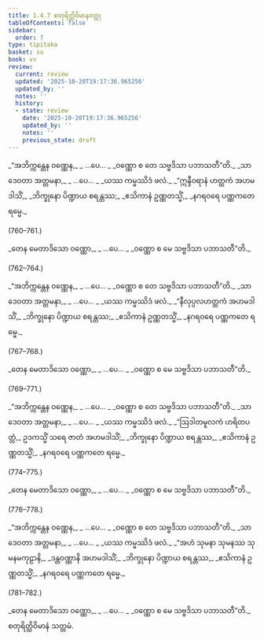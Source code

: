```yaml
---
title: 1.4.7 စတုရိတ္ထိဝိမာနဝတ္ထု
tableOfContents: false
sidebar:
  order: 7
type: tipitaka
basket: su
book: vv
review:
  current: review
  updated: '2025-10-20T19:17:36.965256'
  updated_by: ''
  notes: ''
  history:
  - state: review
    date: '2025-10-20T19:17:36.965256'
    updated_by: ''
    notes: ''
    previous_state: draft
---
```



<DynamicBreadcrumb />


<ReviewStatus review={frontmatter.review} showDetails={true} />

<HypothesisAnnotation frontmatter={frontmatter} />

<Division number="755–757" book="vv" e="ch" v="19" p="63">

<Paragraph number="604" type="verses" book="vv">
_“အဘိက္ကန္တေန ဝဏ္ဏေန,_  
_ …ပေ… _  
_ဝဏ္ဏော စ တေ သဗ္ဗဒိသာ ပဘာသတီ”တိ._  

</Paragraph>

</Division>
<Division number="758" book="vv" e="ch" v="19" p="63">

<Paragraph number="605" type="verses" book="vv">
_သာ ဒေဝတာ အတ္တမနာ,_  
_ …ပေ… _  
_ယဿ ကမ္မဿိဒံ ဖလံ._  

</Paragraph>

</Division>
<Division number="759" book="vv" e="ch" v="19" p="63">

<Paragraph number="606" type="verses" book="vv">
_“ဣန္ဒီဝရာနံ ဟတ္ထကံ အဟမဒါသိံ,_  
_ဘိက္ခုနော ပိဏ္ဍာယ စရန္တဿ;_  
_ဧသိကာနံ ဥဏ္ဏတသ္မိံ,_  
_နဂရဝရေ ပဏ္ဏကတေ ရမ္မေ._  


(760–761.)
</Paragraph>

<Paragraph number="607" type="verses" book="vv">
_တေန မေတာဒိသော ဝဏ္ဏော,_  
_ …ပေ… _  
_ဝဏ္ဏော စ မေ သဗ္ဗဒိသာ ပဘာသတီ”တိ._  


(762–764.)
</Paragraph>

<Paragraph number="608" type="verses" book="vv">
_“အဘိက္ကန္တေန ဝဏ္ဏေန,_  
_ …ပေ… _  
_ဝဏ္ဏော စ တေ သဗ္ဗဒိသာ ပဘာသတီ”တိ._  

</Paragraph>

</Division>
<Division number="765" book="vv" e="ch" v="19" p="63">

<Paragraph number="609" type="verses" book="vv">
_သာ ဒေဝတာ အတ္တမနာ,_  
_ …ပေ… _  
_ယဿ ကမ္မဿိဒံ ဖလံ._  

</Paragraph>

</Division>
<Division number="766" book="vv" e="ch" v="19" p="63">

<Paragraph number="610" type="verses" book="vv">
_“နီလုပ္ပလဟတ္ထကံ အဟမဒါသိံ,_  
_ဘိက္ခုနော ပိဏ္ဍာယ စရန္တဿ;_  
_ဧသိကာနံ ဥဏ္ဏတသ္မိံ,_  
_နဂရဝရေ ပဏ္ဏကတေ ရမ္မေ._  


(767–768.)
</Paragraph>

<Paragraph number="611" type="verses" book="vv">
_တေန မေတာဒိသော ဝဏ္ဏော,_  
_ …ပေ… _  
_ဝဏ္ဏော စ မေ သဗ္ဗဒိသာ ပဘာသတီ”တိ._  


(769–771.)
</Paragraph>

<Paragraph number="612" type="verses" book="vv">
_“အဘိက္ကန္တေန ဝဏ္ဏေန,_  
_ …ပေ… _  
_ဝဏ္ဏော စ တေ သဗ္ဗဒိသာ ပဘာသတီ”တိ._  

</Paragraph>

</Division>
<Division number="772" book="vv" e="ch" v="19" p="64">

<Paragraph number="613" type="verses" book="vv">
_သာ ဒေဝတာ အတ္တမနာ,_  
_ …ပေ… _  
_ယဿ ကမ္မဿိဒံ ဖလံ._  

</Paragraph>

</Division>
<Division number="773" book="vv" e="ch" v="19" p="64">

<Paragraph number="614" book="vv">
_“ဩဒါတမူလကံ ဟရိတပတ္တံ,_  
ဥဒကသ္မိံ သရေ ဇာတံ အဟမဒါသိံ;_  
_ဘိက္ခုနော ပိဏ္ဍာယ စရန္တဿ,_  
_ဧသိကာနံ ဥဏ္ဏတသ္မိံ;_  
_နဂရဝရေ ပဏ္ဏကတေ ရမ္မေ._  


(774–775.)
</Paragraph>

<Paragraph number="615" type="verses" book="vv">
_တေန မေတာဒိသော ဝဏ္ဏော,_  
_ …ပေ… _  
_ဝဏ္ဏော စ မေ သဗ္ဗဒိသာ ပဘာသတီ”တိ._  


(776–778.)
</Paragraph>

<Paragraph number="616" type="verses" book="vv">
_“အဘိက္ကန္တေန ဝဏ္ဏေန,_  
_ …ပေ… _  
_ဝဏ္ဏော စ တေ သဗ္ဗဒိသာ ပဘာသတီ”တိ._  

</Paragraph>

</Division>
<Division number="779" book="vv" e="ch" v="19" p="64">

<Paragraph number="617" type="verses" book="vv">
_သာ ဒေဝတာ အတ္တမနာ,_  
_ …ပေ… _  
_ယဿ ကမ္မဿိဒံ ဖလံ._  

</Paragraph>

</Division>
<Division number="780" book="vv" e="ch" v="19" p="64">

<Paragraph number="618" type="verses" book="vv">
_“အဟံ သုမနာ သုမနဿ သုမနမကုဠာနိ,_  
_ဒန္တဝဏ္ဏာနိ အဟမဒါသိံ;_  
_ဘိက္ခုနော ပိဏ္ဍာယ စရန္တဿ,_  
_ဧသိကာနံ ဥဏ္ဏတသ္မိံ;_  
_နဂရဝရေ ပဏ္ဏကတေ ရမ္မေ._  


(781–782.)
</Paragraph>

<Paragraph number="619" type="verses" book="vv">
_တေန မေတာဒိသော ဝဏ္ဏော,_  
_ …ပေ… _  
_ဝဏ္ဏော စ မေ သဗ္ဗဒိသာ ပဘာသတီ”တိ._  


</Paragraph>
</Division>

<Paragraph number="620" type="center" book="vv">
စတုရိတ္ထိဝိမာနံ သတ္တမံ.
</Paragraph>
